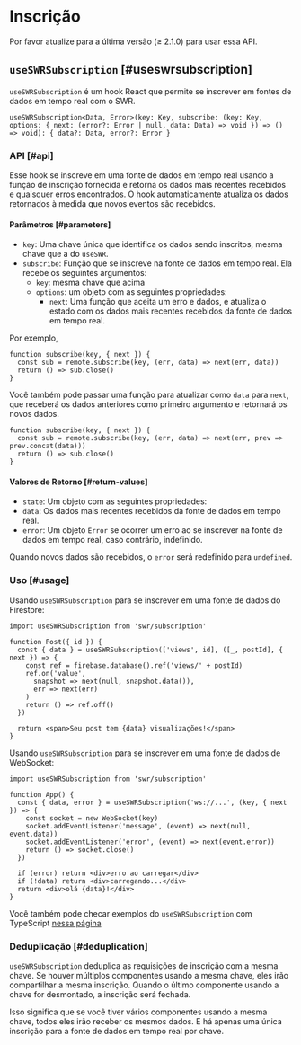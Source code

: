 
# Inscrição

<Callout emoji="✅">
  Por favor atualize para a última versão (≥ 2.1.0) para usar essa API.
</Callout>

## `useSWRSubscription` [#useswrsubscription]

`useSWRSubscription` é um hook React que permite se inscrever em fontes de dados em tempo real com o SWR.

```tsx
useSWRSubscription<Data, Error>(key: Key, subscribe: (key: Key, options: { next: (error?: Error | null, data: Data) => void }) => () => void): { data?: Data, error?: Error }
```

### API [#api]

Esse hook se inscreve em uma fonte de dados em tempo real usando a função de inscrição fornecida e retorna os dados mais recentes recebidos e quaisquer erros encontrados. O hook automaticamente atualiza os dados retornados à medida que novos eventos são recebidos.

#### Parâmetros [#parameters]

- `key`: Uma chave única que identifica os dados sendo inscritos, mesma chave que a do `useSWR`.
- `subscribe`: Função que se inscreve na fonte de dados em tempo real. Ela recebe os seguintes argumentos:
  - `key`: mesma chave que acima
  - `options`: um objeto com as seguintes propriedades:
    - `next`: Uma função que aceita um erro e dados, e atualiza o estado com os dados mais recentes recebidos da fonte de dados em tempo real.


Por exemplo,

```tsx
function subscribe(key, { next }) {
  const sub = remote.subscribe(key, (err, data) => next(err, data))
  return () => sub.close()
}
```

Você também pode passar uma função para atualizar como `data` para `next`, que receberá os dados anteriores como primeiro argumento e retornará os novos dados.

```tsx
function subscribe(key, { next }) {
  const sub = remote.subscribe(key, (err, data) => next(err, prev => prev.concat(data)))
  return () => sub.close()
}
```


#### Valores de Retorno [#return-values]

- `state`: Um objeto com as seguintes propriedades:
 - `data`: Os dados mais recentes recebidos da fonte de dados em tempo real.
  - `error`: Um objeto `Error` se ocorrer um erro ao se inscrever na fonte de dados em tempo real, caso contrário, indefinido.

Quando novos dados são recebidos, o `error` será redefinido para `undefined`.

### Uso [#usage]

Usando `useSWRSubscription` para se inscrever em uma fonte de dados do Firestore:

```tsx
import useSWRSubscription from 'swr/subscription'

function Post({ id }) {
  const { data } = useSWRSubscription(['views', id], ([_, postId], { next }) => {
    const ref = firebase.database().ref('views/' + postId)
    ref.on('value', 
      snapshot => next(null, snapshot.data()),
      err => next(err)
    )
    return () => ref.off()
  })

  return <span>Seu post tem {data} visualizações!</span>
}
```

Usando `useSWRSubscription` para se inscrever em uma fonte de dados de WebSocket:

```tsx
import useSWRSubscription from 'swr/subscription'

function App() {
  const { data, error } = useSWRSubscription('ws://...', (key, { next }) => {
    const socket = new WebSocket(key)
    socket.addEventListener('message', (event) => next(null, event.data))
    socket.addEventListener('error', (event) => next(event.error))
    return () => socket.close()
  })
  
  if (error) return <div>erro ao carregar</div>
  if (!data) return <div>carregando...</div>
  return <div>olá {data}!</div>
}
```

Você também pode checar exemplos do `useSWRSubscription` com TypeScript [nessa página](/docs/typescript#useswrsubscription)

### Deduplicação [#deduplication]

`useSWRSubscription` deduplica as requisições de inscrição com a mesma chave. Se houver múltiplos componentes usando a mesma chave, eles irão compartilhar a mesma inscrição.
Quando o último componente usando a chave for desmontado, a inscrição será fechada.

Isso significa que se você tiver vários componentes usando a mesma chave, todos eles irão receber os mesmos dados.
E há apenas uma única inscrição para a fonte de dados em tempo real por chave.